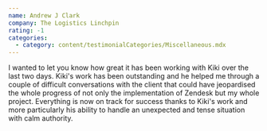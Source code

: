 ```yaml
---
name: Andrew J Clark
company: The Logistics Linchpin
rating: -1
categories:
  - category: content/testimonialCategories/Miscellaneous.mdx
---
```


I wanted to let you know how great it has been working with Kiki over the last two days. Kiki's work has been outstanding and he helped me through a couple of difficult conversations with the client that could have jeopardised the whole progress of not only the implementation of Zendesk but my whole project. Everything is now on track for success thanks to Kiki's work and more particularly his ability to handle an unexpected and tense situation with calm authority.
